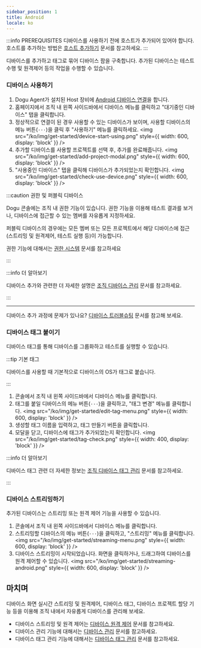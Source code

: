 ```yaml
---
sidebar_position: 1
title: Android
locale: ko
---
```


:::info PREREQUISITES
디바이스를 사용하기 전에 호스트가 추가되어 있어야 합니다. 호스트를 추가하는 방법은 [호스트 추가하기](/get-started/tutorials/device-farm/host) 문서를 참고하세요.
:::

디바이스를 추가하고 태그로 묶어 디바이스 팜을 구축합니다. 추가된 디바이스는 테스트 수행 및 원격제어 등의 작업을 수행할 수 있습니다.

### 디바이스 사용하기

1. Dogu Agent가 설치된 Host 장비에 [Android 디바이스 연결](/device-farm/device/settings?platform=android)을 합니다.
2. 홈페이지에서 조직 내 왼쪽 사이드바에서 디바이스 메뉴를 클릭하고 "대기중인 디바이스" 탭을 클릭합니다.
3. 정상적으로 연결이 된 경우 사용할 수 있는 디바이스가 보이며, 사용할 디바이스의 메뉴 버튼(`···`)을 클릭 후 "사용하기" 메뉴를 클릭하세요.
   <img
     src="/ko/img/get-started/device-start-using.png"
     style={{ width: 600, display: 'block' }}
   />
4. 추가할 디바이스를 사용할 프로젝트를 선택 후, 추가를 완료해줍니다.
   <img
     src="/ko/img/get-started/add-project-modal.png"
     style={{ width: 600, display: 'block' }}
   />
5. "사용중인 디바이스" 탭을 클릭해 디바이스가 추가되었는지 확인합니다.
   <img
     src="/ko/img/get-started/check-use-device.png"
     style={{ width: 600, display: 'block' }}
   />

:::caution 권한 및 퍼블릭 디바이스

Dogu 콘솔에는 조직 내 권한 기능이 있습니다. 권한 기능을 이용해 테스트 결과를 보거나, 디바이스에 접근할 수 있는 멤버를 자유롭게 지정하세요.

퍼블릭 디바이스의 경우에는 모든 멤버 또는 모든 프로젝트에서 해당 디바이스에 접근(스트리밍 및 원격제어, 테스트 실행 등)이 가능합니다.

권한 기능에 대해서는 [권한 시스템](/management/organization/permission) 문서를 참고하세요

:::

:::info 더 알아보기

디바이스 추가와 관련한 더 자세한 설명은 [조직 디바이스 관리](/management/organization/device/device-management#디바이스-추가하기) 문서를 참고하세요.

:::

---

디바이스 추가 과정에 문제가 있나요? [디바이스 트러블슈팅](/device-farm/device/trouble-shooting) 문서를 참고해 보세요.

### 디바이스 태그 붙이기

디바이스 태그를 통해 디바이스를 그룹화하고 테스트를 실행할 수 있습니다.

:::tip 기본 태그

디바이스를 사용할 때 기본적으로 디바이스의 OS가 태그로 붙습니다.

:::

1. 콘솔에서 조직 내 왼쪽 사이드바에서 디바이스 메뉴를 클릭합니다.
2. 태그를 붙일 디바이스의 메뉴 버튼(`···`)을 클릭하고, "태그 변경" 메뉴를 클릭합니다.
   <img
     src="/ko/img/get-started/edit-tag-menu.png"
     style={{ width: 600, display: 'block' }}
   />
3. 생성할 태그 이름을 입력하고, 태그 만들기 버튼을 클릭합니다.
4. 모달을 닫고, 디바이스에 태그가 추가되었는지 확인합니다.
   <img
     src="/ko/img/get-started/tag-check.png"
     style={{ width: 400, display: 'block' }}
   />

:::info 더 알아보기

디바이스 태그 관련 더 자세한 정보는 [조직 디바이스 태그 관리](/management/organization/device/tag-management) 문서를 참고하세요.

:::

### 디바이스 스트리밍하기

추가된 디바이스는 스트리밍 또는 원격 제어 기능을 사용할 수 있습니다.

1. 콘솔에서 조직 내 왼쪽 사이드바에서 디바이스 메뉴를 클릭합니다.
2. 스트리밍할 디바이스의 메뉴 버튼(`···`)을 클릭하고, "스트리밍" 메뉴를 클릭합니다.
   <img
     src="/ko/img/get-started/streaming-menu.png"
     style={{ width: 600, display: 'block' }}
   />
3. 디바이스 스트리밍이 시작되었습니다. 화면을 클릭하거나, 드래그하여 디바이스를 원격 제어할 수 있습니다.
   <img
     src="/ko/img/get-started/streaming-android.png"
     style={{ width: 600, display: 'block' }}
   />

## 마치며

디바이스 화면 실시간 스트리밍 및 원격제어, 디바이스 태그, 디바이스 프로젝트 할당 기능 등을 이용해 조직 내에서 자유롭게 디바이스를 관리해 보세요.

- 디바이스 스트리밍 및 원격 제어는 [디바이스 원격 제어](/device-farm/device/streaming-and-remote-control) 문서를 참고하세요.
- 디바이스 관리 기능에 대해서는 [디바이스 관리](/management/organization/device/device-management) 문서를 참고하세요.
- 디바이스 태그 관리 기능에 대해서는 [디바이스 태그 관리](/management/organization/device/tag-management) 문서를 참고하세요.
